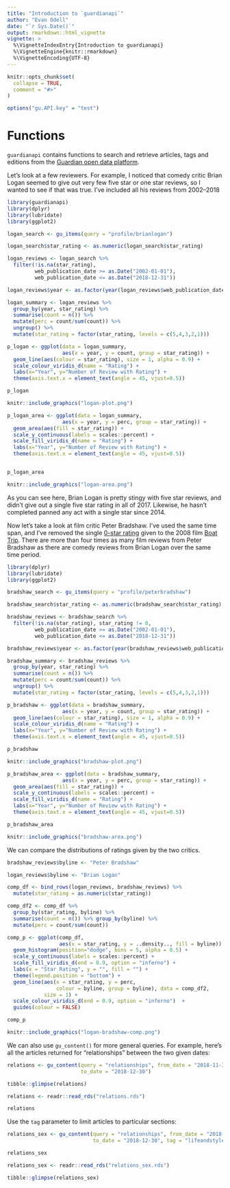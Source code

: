 ```yaml
---
title: "Introduction to `guardianapi`"
author: "Evan Odell"
date: "`r Sys.Date()`"
output: rmarkdown::html_vignette
vignette: >
  %\VignetteIndexEntry{Introduction to guardianapi}
  %\VignetteEngine{knitr::rmarkdown}
  %\VignetteEncoding{UTF-8}
---
```


```r
knitr::opts_chunk$set(
  collapse = TRUE,
  comment = "#>"
)

options("gu.API.key" = "test")
```


# Functions

`guardianapi` contains functions to search and retrieve articles, tags and editions from the [Guardian open data platform](https://open-platform.theguardian.com/documentation/).


Let's look at a few reviewers. For example, I noticed that comedy critic Brian Logan seemed to give out very few five star or one star reviews, so I wanted to see if that was true. I've included all his reviews from 2002--2018

```r
library(guardianapi)
library(dplyr)
library(lubridate)
library(ggplot2)

logan_search <- gu_items(query = "profile/brianlogan")

logan_search$star_rating <- as.numeric(logan_search$star_rating)

logan_reviews <- logan_search %>% 
  filter(!is.na(star_rating), 
         web_publication_date >= as.Date("2002-01-01"),
         web_publication_date <= as.Date("2018-12-31"))

logan_reviews$year <- as.factor(year(logan_reviews$web_publication_date))

logan_summary <- logan_reviews %>%
  group_by(year, star_rating) %>%
  summarise(count = n()) %>%
  mutate(perc = count/sum(count)) %>%
  ungroup() %>%
  mutate(star_rating = factor(star_rating, levels = c(5,4,3,2,1)))

p_logan <- ggplot(data = logan_summary,
                  aes(x = year, y = count, group = star_rating)) + 
  geom_line(aes(colour = star_rating), size = 1, alpha = 0.9) + 
  scale_colour_viridis_d(name = "Rating") + 
  labs(x="Year", y="Number of Review with Rating") + 
  theme(axis.text.x = element_text(angle = 45, vjust=0.5))

p_logan

```

```r
knitr::include_graphics("logan-plot.png")
```


```r
p_logan_area <- ggplot(data = logan_summary,
                  aes(x = year, y = perc, group = star_rating)) + 
  geom_area(aes(fill = star_rating)) + 
  scale_y_continuous(labels = scales::percent) + 
  scale_fill_viridis_d(name = "Rating") + 
  labs(x="Year", y="Number of Review with Rating") + 
  theme(axis.text.x = element_text(angle = 45, vjust=0.5)) 


p_logan_area
```

```r
knitr::include_graphics("logan-area.png")
```

As you can see here, Brian Logan is pretty stingy with five star reviews, and didn't give out a single five star rating in all of 2017. Likewise, he hasn't completed panned any act with a single star since 2014.

Now let's take a look at film critic Peter Bradshaw. I've used the same time span, and I've removed the single [0-star rating](https://www.theguardian.com/culture/2002/oct/04/artsfeatures8) given to the 2008 film [Boat Trip](https://www.imdb.com/title/tt0285462/). There are more than four times as many film reviews from Peter Bradshaw as there are comedy reviews from Brian Logan over the same time period.


```r
library(dplyr)
library(lubridate)
library(ggplot2)

bradshaw_search <- gu_items(query = "profile/peterbradshaw")

bradshaw_search$star_rating <- as.numeric(bradshaw_search$star_rating)

bradshaw_reviews <- bradshaw_search %>% 
  filter(!is.na(star_rating), star_rating != 0,
         web_publication_date >= as.Date("2002-01-01"),
         web_publication_date <= as.Date("2018-12-31"))

bradshaw_reviews$year <- as.factor(year(bradshaw_reviews$web_publication_date))

bradshaw_summary <- bradshaw_reviews %>%
  group_by(year, star_rating) %>%
  summarise(count = n()) %>%
  mutate(perc = count/sum(count)) %>%
  ungroup() %>%
  mutate(star_rating = factor(star_rating, levels = c(5,4,3,2,1)))

p_bradshaw <- ggplot(data = bradshaw_summary,
                  aes(x = year, y = count, group = star_rating)) + 
  geom_line(aes(colour = star_rating), size = 1, alpha = 0.9) + 
  scale_colour_viridis_d(name = "Rating") + 
  labs(x="Year", y="Number of Review with Rating") + 
  theme(axis.text.x = element_text(angle = 45, vjust=0.5))

p_bradshaw

```

```r
knitr::include_graphics("bradshaw-plot.png")
```


```r
p_bradshaw_area <- ggplot(data = bradshaw_summary,
                  aes(x = year, y = perc, group = star_rating)) + 
  geom_area(aes(fill = star_rating)) + 
  scale_y_continuous(labels = scales::percent) + 
  scale_fill_viridis_d(name = "Rating") + 
  labs(x="Year", y="Number of Review with Rating") + 
  theme(axis.text.x = element_text(angle = 45, vjust=0.5))

p_bradshaw_area
```

```r
knitr::include_graphics("bradshaw-area.png")
```


We can compare the distributions of ratings given by the two critics.

```r

bradshaw_reviews$byline <- "Peter Bradshaw"

logan_reviews$byline <- "Brian Logan"

comp_df <- bind_rows(logan_reviews, bradshaw_reviews) %>%
  mutate(star_rating = as.numeric(star_rating))

comp_df2 <- comp_df %>%
  group_by(star_rating, byline) %>%
  summarise(count = n()) %>% group_by(byline) %>%
  mutate(perc = count/sum(count))

comp_p <- ggplot(comp_df, 
                 aes(x = star_rating, y = ..density.., fill = byline)) + 
  geom_histogram(position="dodge", bins = 5, alpha = 0.5) +
  scale_y_continuous(labels = scales::percent) +
  scale_fill_viridis_d(end = 0.9, option = "inferno") + 
  labs(x = "Star Rating", y = "", fill = "") + 
  theme(legend.position = "bottom") +
  geom_line(aes(x = star_rating, y = perc,
                colour = byline, group = byline), data = comp_df2,
            size = 1) + 
  scale_colour_viridis_d(end = 0.9, option = "inferno")  +
  guides(colour = FALSE)

comp_p
```

```r
knitr::include_graphics("logan-bradshaw-comp.png")
```



We can also use `gu_content()` for more general queries. For example, here's all the articles returned for "relationships" between the two given dates:

```r
relations <- gu_content(query = "relationships", from_date = "2018-11-30",
                        to_date = "2018-12-30")

tibble::glimpse(relations)
```

```r
relations <- readr::read_rds("relations.rds")

relations
```


Use the `tag` parameter to limit articles to particular sections:


```r
relations_sex <- gu_content(query = "relationships", from_date = "2018-11-30",
                            to_date = "2018-12-30", tag = "lifeandstyle/sex")

relations_sex
```

```r
relations_sex <- readr::read_rds("relations_sex.rds")

tibble::glimpse(relations_sex)
```


